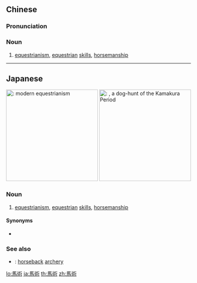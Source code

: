 {{also|马术}}
==Chinese==
{{zh-forms|s=马术}}

===Pronunciation===
{{zh-pron
|m=mǎshù
|c=maa5 seot6
|mn=bé-su̍t
|cat=n
}}

===Noun===
{{zh-noun}}

# [[equestrianism]], [[equestrian]] [[skill]]s, [[horsemanship]]

----

==Japanese==
{{wikipedia|lang=ja}}
{{ja-kanjitab|ば|じゅつ}}
{{wikipedia|Equestrianism}}
[[File:Rolex_XCountry.JPG|thumb|250px|{{lang|ja|馬術}}: modern [[equestrianism]]]]
[[Image:Inu ou mono00.jpg|thumb|250px|{{lang|ja|馬術}}: {{l|ja|犬追物|tr=''inu-ou-mono''}}, a dog-hunt of the [[w:Kamakura period|Kamakura Period]]]]

===Noun===
{{ja-noun|ばじゅつ}}

# [[equestrianism]], [[equestrian]] [[skill]]s, [[horsemanship]]

====Synonyms====
* {{ja-r|乗馬術|じょうばじゅつ}}

===See also===
* {{ja-r|流鏑馬|やぶさめ}}: [[horseback]] [[archery]]

[[lo:馬術]]
[[ja:馬術]]
[[th:馬術]]
[[zh:馬術]]